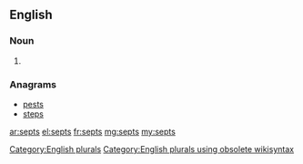 ==English==

===Noun===
{{head|en}}

# {{plural of|sept}}

===Anagrams===
* [[pests#English|pests]]
* [[steps#English|steps]]

[[Category:English plurals]][[Category:English plurals using obsolete wikisyntax]]

[[ar:septs]]
[[el:septs]]
[[fr:septs]]
[[mg:septs]]
[[my:septs]]